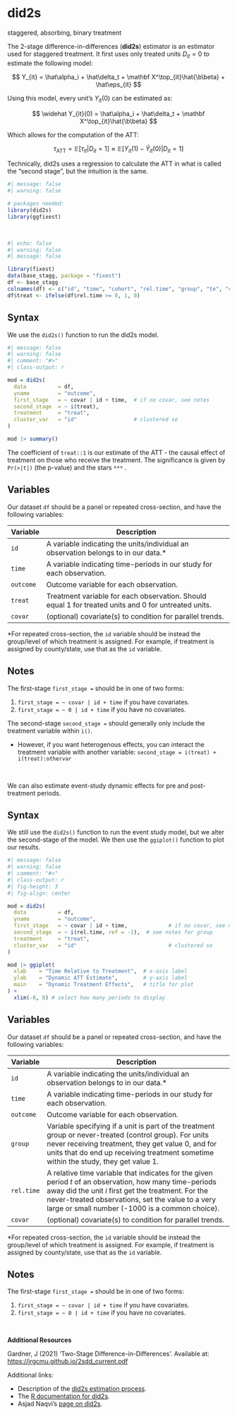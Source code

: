 # did2s {.unnumbered}

::: small
staggered, absorbing, binary treatment
:::

The 2-stage difference-in-differences (**did2s**) estimator is an estimator used for staggered treatment. It first uses only treated units $D_{it} = 0$ to estimate the following model:

$$
Y_{it} = \hat\alpha_i + \hat\delta_t + \mathbf X^\top_{it}\hat{\b\beta} + \hat\eps_{it}
$$

Using this model, every unit's $Y_{it}(0)$ can be estimated as:

$$
\widehat Y_{it}(0) = \hat\alpha_i + \hat\delta_t + \mathbf X^\top_{it}\hat{\b\beta}
$$

Which allows for the computation of the ATT:

$$
\tau_\text{ATT} = \mathbb E[\tau_{it}|D_{it} = 1] \approx \mathbb E[Y_{it}(1) - \widehat Y_{it}(0) | D_{it} = 1]
$$

::: small
Technically, did2s uses a regression to calculate the ATT in what is called the "second stage", but the intuition is the same.
:::

```r
#| message: false
#| warning: false

# packages needed: 
library(did2s)
library(ggfixest)
```

<br />

```r
#| echo: false
#| warning: false
#| message: false

library(fixest)
data(base_stagg, package = "fixest")
df <- base_stagg
colnames(df) <- c("id", "time", "cohort", "rel.time", "group", "te", "covar", "outcome")
df$treat <- ifelse(df$rel.time >= 0, 1, 0)
```

::: panel-tabset
## Syntax

We use the `did2s()` function to run the did2s model.

```r
#| message: false
#| warning: false
#| comment: "#>"
#| class-output: r

mod = did2s(
  data          = df,
  yname         = "outcome",
  first_stage   = ~ covar | id + time,  # if no covar, see notes
  second_stage  = ~ i(treat),
  treatment     = "treat",
  cluster_var   = "id"                  # clustered se
)

mod |> summary()
```

The coefficient of `treat::1` is our estimate of the ATT - the causal effect of treatment on those who receive the treatment. The significance is given by `Pr(>|t|)` (the p-value) and the stars `***` .

## Variables

Our dataset `df` should be a panel or repeated cross-section, and have the following variables:

| Variable  | Description                                                                                          |
|-----------|------------------------------------------------------------------------------------------------------|
| `id`      | A variable indicating the units/individual an observation belongs to in our data.\*                  |
| `time`    | A variable indicating time-periods in our study for each observation.                                |
| `outcome` | Outcome variable for each observation.                                                               |
| `treat`   | Treatment variable for each observation. Should equal 1 for treated units and 0 for untreated units. |
| `covar`   | (optional) covariate(s) to condition for parallel trends.                                            |

::: small
\*For repeated cross-section, the `id` variable should be instead the group/level of which treatment is assigned. For example, if treatment is assigned by county/state, use that as the `id` variable.
:::

## Notes

The first-stage `first_stage =` should be in one of two forms:

1.  `first_stage = ~ covar | id + time` if you have covariates.
2.  `first_stage = ~ 0 | id + time` if you have no covariates.

The second-stage `second_stage =` should generally only include the treatment variable within `i()`.

-   However, if you want heterogenous effects, you can interact the treatment variable with another variable: `second_stage = i(treat) + i(treat):othervar`
:::

<br />

We can also estimate event-study dynamic effects for pre and post-treatment periods.

::: panel-tabset
## Syntax

We still use the `did2s()` function to run the event study model, but we alter the second-stage of the model. We then use the `ggiplot()` function to plot our results.

```r
#| message: false
#| warning: false
#| comment: "#>"
#| class-output: r
#| fig-height: 3
#| fig-align: center

mod = did2s(
  data          = df,
  yname         = "outcome",
  first_stage   = ~ covar | id + time,             # if no covar, see notes
  second_stage  = ~ i(rel.time, ref = -1),  # see notes for group
  treatment     = "treat",
  cluster_var   = "id"                             # clustered se
)

mod |> ggiplot(
  xlab    = "Time Relative to Treatment",  # x-axis label
  ylab    = "Dynamic ATT Estimate",        # y-axis label
  main    = "Dynamic Treatment Effects",   # title for plot
) +
  xlim(-8, 8) # select how many periods to display

```

## Variables

Our dataset `df` should be a panel or repeated cross-section, and have the following variables:

| Variable   | Description                                                                                                                                                                                                                                                            |
|------------|------------------------------------------------------------------------------------------------------------------------------------------------------------------------------------------------------------------------------------------------------------------------|
| `id`       | A variable indicating the units/individual an observation belongs to in our data.\*                                                                                                                                                                                    |
| `time`     | A variable indicating time-periods in our study for each observation.                                                                                                                                                                                                  |
| `outcome`  | Outcome variable for each observation.                                                                                                                                                                                                                                 |
| `group`    | Variable specifying if a unit is part of the treatment group or never-treated (control group). For units never receiving treatment, they get value 0, and for units that do end up receiving treatment sometime within the study, they get value 1.                    |
| `rel.time` | A relative time variable that indicates for the given period $t$ of an observation, how many time-periods away did the unit $i$ first get the treatment. For the never-treated observations, set the value to a very large or small number (-1000 is a common choice). |
| `covar`    | (optional) covariate(s) to condition for parallel trends.                                                                                                                                                                                                              |

::: small
\*For repeated cross-section, the `id` variable should be instead the group/level of which treatment is assigned. For example, if treatment is assigned by county/state, use that as the `id` variable.
:::

## Notes

The first-stage `first_stage =` should be in one of two forms:

1.  `first_stage = ~ covar | id + time` if you have covariates.
2.  `first_stage = ~ 0 | id + time` if you have no covariates.
:::

<br />

**Additional Resources**

Gardner, J (2021) 'Two-Stage Difference-in-Differences'. Available at: <https://jrgcmu.github.io/2sdd_current.pdf>

Additional links:

-   Description of the [did2s estimation process](https://kylebutts.github.io/did2s/articles/Two-Stage-Difference-in-Differences.html).
-   The [R documentation for did2s](https://kylebutts.github.io/did2s/reference/did2s.html).
-   Asjad Naqvi's [page on did2s](https://asjadnaqvi.github.io/DiD/docs/code_r/07_did2s_r/).
